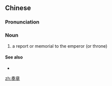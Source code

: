 ==Chinese==
{{zh-forms}}

===Pronunciation===
{{zh-pron
|m=zòuzhāng
|c=zau3 zoeng1
|mn=qz:chò-chiong/xm:chàu-chiong/zz:chàu-chiang
|cat=n
}}

===Noun===
{{zh-noun}}

# a report or memorial to the emperor (or throne)

====See also====
* {{zh-l|奏事}}

[[zh:奏章]]